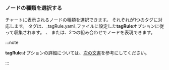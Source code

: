 ### ノードの種類を選択する

<ImgLang img="npm-dashboard-topology-select-node.png" desc="ノード選択" />

チャートに表示されるノードの種類を選択できます。 それぞれが1つのタグに対応します。 タグは、_tagRule.yaml_ファイルに設定した**tagRule**オプションに従って収集されます。 <Cmdname sid="ITM06810" className="uitext" />、<Cmdname sid="ITM06811" className="uitext" /> または、2つの組み合わせでノードを表現できます。

:::note

**tagRule**オプションの詳細については、[次の文書](set-tagrule)を参考にしてください。

:::
